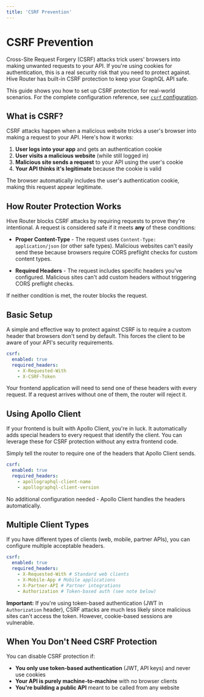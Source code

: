 ```yaml
---
title: 'CSRF Prevention'
---
```


# CSRF Prevention

Cross-Site Request Forgery (CSRF) attacks trick users' browsers into making unwanted requests to
your API. If you're using cookies for authentication, this is a real security risk that you need to
protect against. Hive Router has built-in CSRF protection to keep your GraphQL API safe.

This guide shows you how to set up CSRF protection for real-world scenarios. For the complete
configuration reference, see [`csrf` configuration](../configuration/csrf).

## What is CSRF?

CSRF attacks happen when a malicious website tricks a user's browser into making a request to your
API. Here's how it works:

1. **User logs into your app** and gets an authentication cookie
2. **User visits a malicious website** (while still logged in)
3. **Malicious site sends a request** to your API using the user's cookie
4. **Your API thinks it's legitimate** because the cookie is valid

The browser automatically includes the user's authentication cookie, making this request appear
legitimate.

## How Router Protection Works

Hive Router blocks CSRF attacks by requiring requests to prove they're intentional. A request is
considered safe if it meets **any** of these conditions:

- **Proper Content-Type** - The request uses `Content-Type: application/json` (or other safe types).
  Malicious websites can't easily send these because browsers require CORS preflight checks for
  custom content types.

- **Required Headers** - The request includes specific headers you've configured. Malicious sites
  can't add custom headers without triggering CORS preflight checks.

If neither condition is met, the router blocks the request.

## Basic Setup

A simple and effective way to protect against CSRF is to require a custom header that browsers don't
send by default. This forces the client to be aware of your API's security requirements.

```yaml filename="router.config.yaml"
csrf:
  enabled: true
  required_headers:
    - X-Requested-With
    - X-CSRF-Token
```

Your frontend application will need to send one of these headers with every request. If a request
arrives without one of them, the router will reject it.

## Using Apollo Client

If your frontend is built with Apollo Client, you're in luck. It automatically adds special headers
to every request that identify the client. You can leverage these for CSRF protection without any
extra frontend code.

Simply tell the router to require one of the headers that Apollo Client sends.

```yaml filename="router.config.yaml"
csrf:
  enabled: true
  required_headers:
    - apollographql-client-name
    - apollographql-client-version
```

No additional configuration needed - Apollo Client handles the headers automatically.

## Multiple Client Types

If you have different types of clients (web, mobile, partner APIs), you can configure multiple
acceptable headers.

```yaml filename="router.config.yaml"
csrf:
  enabled: true
  required_headers:
    - X-Requested-With # Standard web clients
    - X-Mobile-App # Mobile applications
    - X-Partner-API # Partner integrations
    - Authorization # Token-based auth (see note below)
```

**Important:** If you're using token-based authentication (JWT in `Authorization` header), CSRF
attacks are much less likely since malicious sites can't access the token. However, cookie-based
sessions are vulnerable.

## When You Don't Need CSRF Protection

You can disable CSRF protection if:

- **You only use token-based authentication** (JWT, API keys) and never use cookies
- **Your API is purely machine-to-machine** with no browser clients
- **You're building a public API** meant to be called from any website
